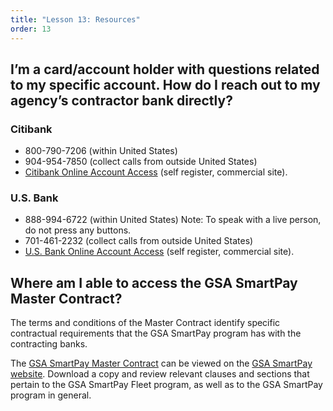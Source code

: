 ```yaml
---
title: "Lesson 13: Resources"
order: 13
---
```


## I’m a card/account holder with questions related to my specific account. How do I reach out to my agency’s contractor bank directly?

### Citibank
- 800-790-7206 (within United States)
- 904-954-7850 (collect calls from outside United States)
- [Citibank Online Account Access](https://home.cards.citidirect.com/CommercialCard/Cards.html) (self register, commercial site).

### U.S. Bank
- 888-994-6722 (within United States)
Note: To speak with a live person, do not press any buttons.
- 701-461-2232 (collect calls from outside United States)
- [U.S. Bank Online Account Access](https://access.usbank.com/cpsApp1/index.jsp) (self register, commercial site).

## Where am I able to access the GSA SmartPay Master Contract?
The terms and conditions of the Master Contract identify specific contractual requirements that the GSA SmartPay program has with the contracting banks.

The [GSA SmartPay Master Contract](https://smartpay.gsa.gov/content/gsa-smartpay-master-contract) can be viewed on the [GSA SmartPay website](https://smartpay.gsa.gov/). Download a copy and review relevant clauses and sections that pertain to the GSA SmartPay Fleet program, as well as to the GSA SmartPay program in general.
